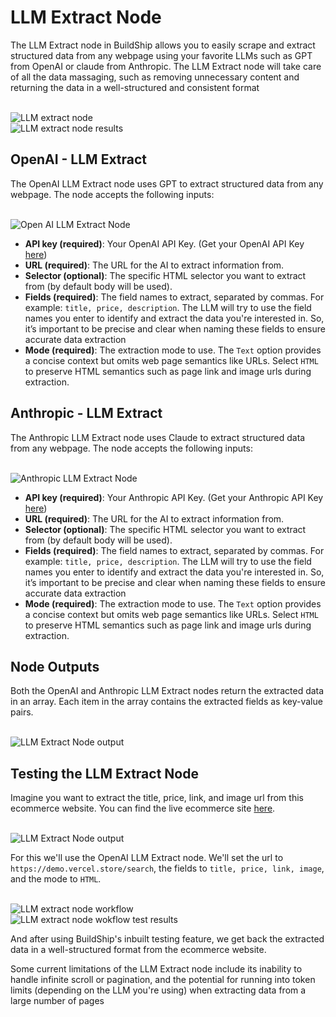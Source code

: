 # LLM Extract Node


The LLM Extract node in BuildShip allows you to easily scrape and extract structured data from any webpage using your
favorite LLMs such as GPT from OpenAI or claude from Anthropic. The LLM Extract node will take care of all the data
massaging, such as removing unnecessary content and returning the data in a well-structured and consistent format

<br/>
<div className='grid grid-cols-2 gap-4'>
<div>
  <Image src={llmExtractIntro} alt='LLM extract node' width={1200} />
</div>
<div>
  <Image src={llmExtractIntroResults} alt='LLM extract node results' width={1200} />
</div>

</div>

## OpenAI - LLM Extract

The OpenAI LLM Extract node uses GPT to extract structured data from any webpage. The node accepts the following inputs:

<br />
<Image src={llmExtractOpenAI} alt='Open AI LLM Extract Node' width={1200} />

- **API key (required)**: Your OpenAI API Key. (Get your OpenAI API Key
  [here](https://platform.openai.com/account/api-keys))
- **URL (required)**: The URL for the AI to extract information from.
- **Selector (optional)**: The specific HTML selector you want to extract from (by default body will be used).
- **Fields (required)**: The field names to extract, separated by commas. For example: `title, price, description`. The
  LLM will try to use the field names you enter to identify and extract the data you're interested in. So, it’s
  important to be precise and clear when naming these fields to ensure accurate data extraction
- **Mode (required)**: The extraction mode to use. The `Text` option provides a concise context but omits web page
  semantics like URLs. Select `HTML` to preserve HTML semantics such as page link and image urls during extraction.

## Anthropic - LLM Extract

The Anthropic LLM Extract node uses Claude to extract structured data from any webpage. The node accepts the following
inputs:

<br />
<Image src={llmExtractAnthropic} alt='Anthropic LLM Extract Node' width={1200} />

- **API key (required)**: Your Anthropic API Key. (Get your Anthropic API Key [here](https://console.anthropic.com/))
- **URL (required)**: The URL for the AI to extract information from.
- **Selector (optional)**: The specific HTML selector you want to extract from (by default body will be used).
- **Fields (required)**: The field names to extract, separated by commas. For example: `title, price, description`. The
  LLM will try to use the field names you enter to identify and extract the data you're interested in. So, it’s
  important to be precise and clear when naming these fields to ensure accurate data extraction
- **Mode (required)**: The extraction mode to use. The `Text` option provides a concise context but omits web page
  semantics like URLs. Select `HTML` to preserve HTML semantics such as page link and image urls during extraction.

## Node Outputs

Both the OpenAI and Anthropic LLM Extract nodes return the extracted data in an array. Each item in the array contains
the extracted fields as key-value pairs.

<br />

<Image src={llmExtractOutput} alt='LLM Extract Node output' width={800} />

## Testing the LLM Extract Node

Imagine you want to extract the title, price, link, and image url from this ecommerce website. You can find the live
ecommerce site [here](https://demo.vercel.store/search).

<br />

<Image src={llmExtractTest} alt='LLM Extract Node output' />

For this we'll use the OpenAI LLM Extract node. We'll set the url to `https://demo.vercel.store/search`, the fields to
`title, price, link, image`, and the mode to `HTML`.

<br />
<div className='grid grid-cols-2 gap-4'>
  <div>
    <Image src={llmExtractTest2} alt='LLM extract node workflow' width={1200} />
  </div>
  <div>
    <Image src={llmExtractTest3} alt='LLM extract node wokflow test results' width={1200} />
  </div>
</div>

And after using BuildShip's inbuilt testing feature, we get back the extracted data in a well-structured format from the
ecommerce website.

<Callout emoji='💡'>
  Some current limitations of the LLM Extract node include its inability to handle infinite scroll or pagination, and
  the potential for running into token limits (depending on the LLM you're using) when extracting data from a large
  number of pages
</Callout>

